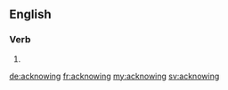 ==English==

===Verb===
{{head|en|present participle}}

# {{present participle of|acknow|lang=en}}

[[de:acknowing]]
[[fr:acknowing]]
[[my:acknowing]]
[[sv:acknowing]]
